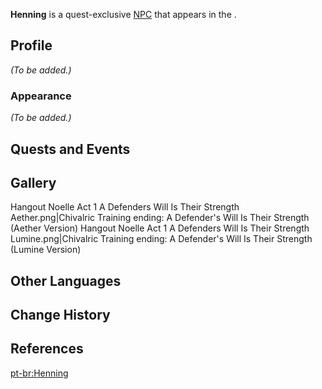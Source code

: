 {{Meta
<!-- Remove this template after adding the missing info -->
|missing_NPC_profile  = yes
}}
{{Character Infobox
|image            = NPC Henning.png
|voiceEN          = [https://georgepeter.com/ George Peter]<ref name="George Peter">Twitter: [https://twitter.com/GeorgePeterVO/status/1375862786828423173 EN VA Self Announcement] ([https://archive.ph/uwQjj Archived])</ref>
|region           = Mondstadt
|location         = Mondstadt
|type             = Quest NPC
}}
'''Henning''' is a quest-exclusive [[NPC]] that appears in the {{Quest|Live Practice}}.
<!--
==Location==
<gallery>
NPC Location Henning.png|Henning's location
NPC Location Henning Context.png|Additional context
</gallery>
-->
==Profile==
<!--detailed story/lore information goes here-->
''(To be added.)''

===Appearance===
''(To be added.)''

==Quests and Events==
{{Quests and Events}}

==Gallery==
<gallery>
Hangout Noelle Act 1 A Defenders Will Is Their Strength Aether.png|Chivalric Training ending: A Defender's Will Is Their Strength<br>(Aether Version)
Hangout Noelle Act 1 A Defenders Will Is Their Strength Lumine.png|Chivalric Training ending: A Defender's Will Is Their Strength<br>(Lumine Version)
</gallery>

==Other Languages==
{{Other Languages
|default_hidden = 1
|en      = Henning
|zhs     = 海宁
|zhs_rm  = Hǎiníng
|zht     = 海寧
|zht_rm  = Hǎiníng
|ja      = ヘニング
|ja_rm   = Heningu
|ko      = 헤닝
|es      = Henning
|fr      = Henning
|ru      = Хеннинг
|th      = Henning
|vi      = Henning
|de      = Henning
|id      = Henning
|pt      = Henning
|tr      = Henning
|it      = Henning
}}

==Change History==
{{Change History|1.4}}

==References==
{{Reflist}}

[[pt-br:Henning]]